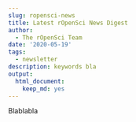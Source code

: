 ```yaml
---
slug: ropensci-news
title: Latest rOpenSci News Digest
author:
  - The rOpenSci Team
date: '2020-05-19'
tags:
  - newsletter
description: keywords bla
output:
  html_document:
    keep_md: yes
---
```


Blablabla